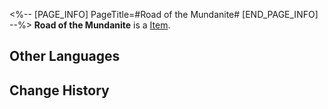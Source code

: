 <%-- [PAGE_INFO]
PageTitle=#Road of the Mundanite#
[END_PAGE_INFO] --%>
{{Item Infobox
|id          = 250601
|image       = Item Road of the Mundanite.png
|type        = 
|invCategory = 
|rarity      = 4
|effect      = 
|description = After displaying this in the Probability Museum, the starting Cosmic Fragments in the Divergent Universe increases by 20.
}}
{{Description|1=''"The lost seeker found traces of truth in the mist. And so, he set off for the material world."''<br /><br /><div align="right">&mdash; Fables About the Stars ''by Adrian Spencer Smith''</div>}}
'''Road of the Mundanite''' is a [[Item]].

==Other Languages==
{{Other Languages
|en   = Road of the Mundanite
|zhs  = 庸者的前路
|zht  = 庸者的前路
|ja   = 凡人の前途
|ko   = 범인이 나아갈 길
|es   = Camino a la mediocridad
|fr   = Route de l'Indigent
|ru   = Путь заурядности
|th   = เส้นทางของคนสามัญ
|vi   = Tiền Đồ Của Kẻ Tầm Thường
|de   = Die Straße der Mundanen
|id   = Jalan Kefanaan
|pt   = O Caminho do Medíocre
}}

==Change History==
{{Change History|2.3}}